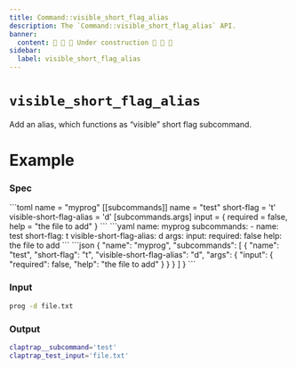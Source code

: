 ```yaml
---
title: Command::visible_short_flag_alias
description: The `Command::visible_short_flag_alias` API.
banner:
  content: 🚧 🚧 🚧 Under construction 🚧 🚧 🚧
sidebar:
  label: visible_short_flag_alias
---
```



# `visible_short_flag_alias` <LinkButton href="https://docs.rs/clap/latest/clap/struct.Command.html#method.visible_short_flag_alias" icon="open-book" variant="minimal"></LinkButton>

<Badge text="since 0.1.0" size="small" />

Add an alias, which functions as “visible” short flag subcommand.

# Example

### Spec

<Tabs syncKey="format">
  <TabItem label="TOML">
```toml
name = "myprog"
[[subcommands]]
name = "test"
short-flag = 't'
visible-short-flag-alias = 'd'
[subcommands.args]
input = { required = false, help = "the file to add" }
```
  </TabItem>
  <TabItem label="YAML">
```yaml
name: myprog
subcommands:
- name: test
  short-flag: t
  visible-short-flag-alias: d
  args:
    input:
      required: false
      help: the file to add
```
  </TabItem>
  <TabItem label="JSON">
```json
{
  "name": "myprog",
  "subcommands": [
    {
      "name": "test",
      "short-flag": "t",
      "visible-short-flag-alias": "d",
      "args": {
        "input": {
          "required": false,
          "help": "the file to add"
        }
      }
    }
  ]
}
```
  </TabItem>
</Tabs>

### Input

```bash
prog -d file.txt
```

### Output

```bash
claptrap__subcommand='test'
claptrap_test_input='file.txt'
```
